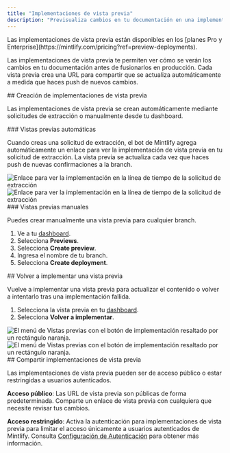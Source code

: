 ```yaml
---
title: "Implementaciones de vista previa"
description: "Previsualiza cambios en tu documentación en una implementación en vivo"
---
```


<Info>
  Las implementaciones de vista previa están disponibles en los [planes Pro y Enterprise](https://mintlify.com/pricing?ref=preview-deployments).
</Info>

Las implementaciones de vista previa te permiten ver cómo se verán los cambios en tu documentación antes de fusionarlos en producción. Cada vista previa crea una URL para compartir que se actualiza automáticamente a medida que haces push de nuevos cambios.

<div id="creating-preview-deployments">
  ## Creación de implementaciones de vista previa
</div>

Las implementaciones de vista previa se crean automáticamente mediante solicitudes de extracción o manualmente desde tu dashboard.

<div id="automatic-previews">
  ### Vistas previas automáticas
</div>

Cuando creas una solicitud de extracción, el bot de Mintlify agrega automáticamente un enlace para ver la implementación de vista previa en tu solicitud de extracción. La vista previa se actualiza cada vez que haces push de nuevas confirmaciones a la branch.

<Frame>
  <img src="/images/previews/preview-deployment-light.png" alt="Enlace para ver la implementación en la línea de tiempo de la solicitud de extracción" className="block dark:hidden" />

  <img src="/images/previews/preview-deployment-dark.png" alt="Enlace para ver la implementación en la línea de tiempo de la solicitud de extracción" className="hidden dark:block" />
</Frame>

<div id="manual-previews">
  ### Vistas previas manuales
</div>

Puedes crear manualmente una vista previa para cualquier branch.

1. Ve a tu [dashboard](https://dashboard.mintlify.com/).
2. Selecciona **Previews**.
3. Selecciona **Create preview**.
4. Ingresa el nombre de tu branch.
5. Selecciona **Create deployment**.

<div id="redeploying-a-preview">
  ## Volver a implementar una vista previa
</div>

Vuelve a implementar una vista previa para actualizar el contenido o volver a intentarlo tras una implementación fallida.

1. Selecciona la vista previa en tu [dashboard](https://dashboard.mintlify.com/).
2. Selecciona **Volver a implementar**.

<Frame>
  <img src="/images/previews/redeploy-preview-light.png" alt="El menú de Vistas previas con el botón de implementación resaltado por un rectángulo naranja." className="block dark:hidden" />

  <img src="/images/previews/redeploy-preview-dark.png" alt="El menú de Vistas previas con el botón de implementación resaltado por un rectángulo naranja." className="hidden dark:block" />
</Frame>

<div id="sharing-preview-deployments">
  ## Compartir implementaciones de vista previa
</div>

Las implementaciones de vista previa pueden ser de acceso público o estar restringidas a usuarios autenticados.

**Acceso público**: Las URL de vista previa son públicas de forma predeterminada. Comparte un enlace de vista previa con cualquiera que necesite revisar tus cambios.

**Acceso restringido**: Activa la autenticación para implementaciones de vista previa para limitar el acceso únicamente a usuarios autenticados de Mintlify. Consulta [Configuración de Autenticación](/es/deploy/authentication-setup) para obtener más información.